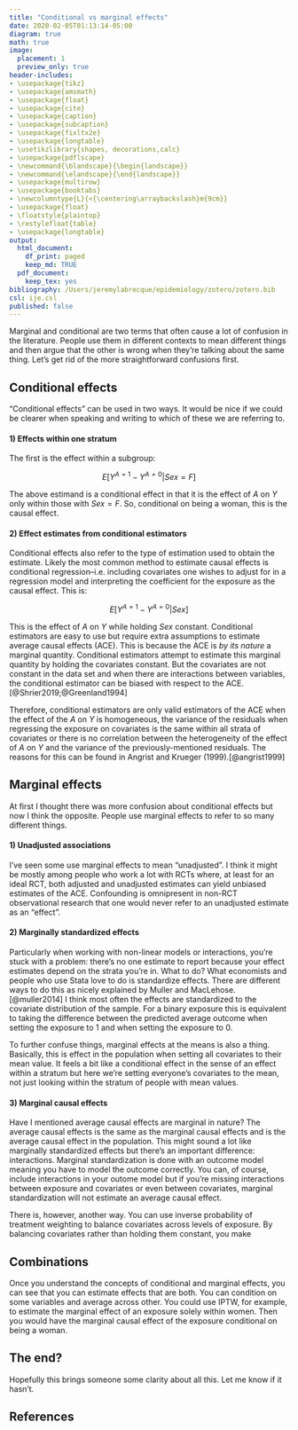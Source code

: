 ```yaml
---
title: "Conditional vs marginal effects"
date: 2020-02-05T01:13:14-05:00
diagram: true
math: true
image:
  placement: 1
  preview_only: true
header-includes:
- \usepackage{tikz}
- \usepackage{amsmath}
- \usepackage{float}
- \usepackage{cite}
- \usepackage{caption}
- \usepackage{subcaption}
- \usepackage{fixltx2e}
- \usepackage{longtable}
- \usetikzlibrary{shapes, decorations,calc}
- \usepackage{pdflscape}
- \newcommand{\blandscape}{\begin{landscape}}
- \newcommand{\elandscape}{\end{landscape}}
- \usepackage{multirow}
- \usepackage{booktabs}
- \newcolumntype{L}{<{\centering\arraybackslash}m{9cm}}
- \usepackage{float}
- \floatstyle{plaintop}
- \restylefloat{table}
- \usepackage{longtable}
output:
  html_document:
    df_print: paged
    keep_md: TRUE
  pdf_document:
    keep_tex: yes
bibliography: /Users/jeremylabrecque/epidemiology/zotero/zotero.bib
csl: ije.csl
published: false
---
```






Marginal and conditional are two terms that often cause a lot of confusion in the literature. People use them in different contexts to mean different things and then argue that the other is wrong when they're talking about the same thing. Let's get rid of the more straightforward confusions first.

## Conditional effects

"Conditional effects" can be used in two ways. It would be nice if we could be clearer when speaking and writing to which of these we are referring to. 

#### 1) Effects within one stratum

The first is the effect within a subgroup: 

$$ E[Y^{A=1}-Y^{A=0}|Sex=F] $$

The above estimand is a conditional effect in that it is the effect of $A$ on $Y$ only within those with $Sex=F$. So, conditional on being a woman, this is the causal effect.


#### 2) Effect estimates from conditional estimators

Conditional effects also refer to the type of estimation used to obtain the estimate. Likely the most common method to estimate causal effects is conditional regression--i.e. including covariates one wishes to adjust for in a regression model and interpreting the coefficient for the exposure as the causal effect. This is:

$$ E[Y^{A=1}-Y^{A=0}|Sex] $$

This is the effect of $A$ on $Y$ while holding $Sex$ constant. Conditional estimators are easy to use but require extra assumptions to estimate average causal effects (ACE). This is because the ACE is _by its nature_ a marginal quantity. Conditional estimators attempt to estimate this marginal quantity by holding the covariates constant. But the covariates are not constant in the data set and when there are interactions between variables, the conditional estimator can be biased with respect to the ACE.[@Shrier2019;@Greenland1994]

Therefore, conditional estimators are only valid estimators of the ACE when the effect of the $A$ on $Y$ is homogeneous, the variance of the residuals when regressing the exposure on covariates is the same within all strata of covariates or there is no correlation between the heterogeneity of the effect of $A$ on $Y$ and the variance of the previously-mentioned residuals. The reasons for this can be found in Angrist and Krueger (1999).[@angrist1999]

## Marginal effects

At first I thought there was more confusion about conditional effects but now I think the opposite. People use marginal effects to refer to so many different things.

#### 1) Unadjusted associations

I've seen some use marginal effects to mean "unadjusted". I think it might be mostly among people who work a lot with RCTs where, at least for an ideal RCT, both adjusted and unadjusted estimates can yield unbiased estimates of the ACE. Confounding is omnipresent in non-RCT observational research that one would never refer to an unadjusted estimate as an "effect". 

#### 2) Marginally standardized effects

Particularly when working with non-linear models or interactions, you're stuck with a problem: there's no one estimate to report because your effect estimates depend on the strata you're in. What to do? What economists and people who use Stata love to do is standardize effects. There are different ways to do this as nicely explained by Muller and MacLehose.[@muller2014] I think most often the effects are standardized to the covariate distribution of the sample. For a binary exposure this is equivalent to taking the difference between the predicted average outcome when setting the exposure to 1 and when setting the exposure to 0.

To further confuse things, marginal effects at the means is also a thing. Basically, this is effect in the population when setting all covariates to their mean value. It feels a bit like a conditional effect in the sense of an effect within a stratum but here we're setting everyone's covariates to the mean, not just looking within the stratum of people with mean values. 

#### 3) Marginal causal effects

Have I mentioned average causal effects are marginal in nature? The average causal effects is the same as the marginal causal effects and is the average causal effect in the population. This might sound a lot like marginally standardized effects but there's an important difference: interactions. Marginal standardization is done with an outcome model meaning you have to model the outcome correctly. You can, of course, include interactions in your outome model but if you're missing interactions between exposure and covariates or even between covariates, marginal standardization will not estimate an average causal effect.

There is, however, another way. You can use inverse probability of treatment weighting to balance covariates across levels of exposure. By balancing covariates rather than holding them constant, you make 


## Combinations

Once you understand the concepts of conditional and marginal effects, you can see that you can estimate effects that are both. You can condition on some variables and average across other. You could use IPTW, for example, to estimate the marginal effect of an exposure solely within women. Then you would have the marginal causal effect of the exposure conditional on being a woman.

## The end?

Hopefully this brings someone some clarity about all this. Let me know if it hasn't.



## References

<div id="refs"></div>